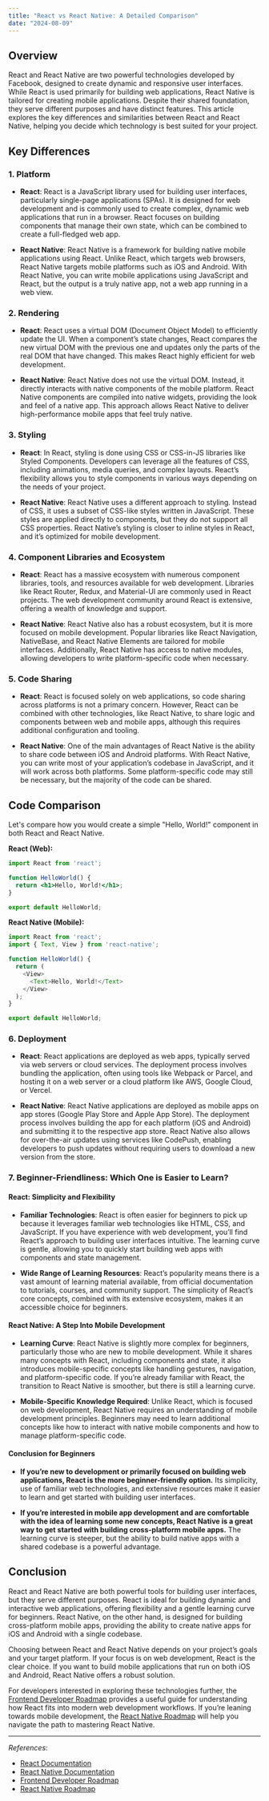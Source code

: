 ```yaml
---
title: "React vs React Native: A Detailed Comparison"
date: "2024-08-09"
---
```


## Overview

React and React Native are two powerful technologies developed by Facebook, designed to create dynamic and responsive user interfaces. While React is used primarily for building web applications, React Native is tailored for creating mobile applications. Despite their shared foundation, they serve different purposes and have distinct features. This article explores the key differences and similarities between React and React Native, helping you decide which technology is best suited for your project.

## Key Differences

### 1. **Platform**

- **React**: React is a JavaScript library used for building user interfaces, particularly single-page applications (SPAs). It is designed for web development and is commonly used to create complex, dynamic web applications that run in a browser. React focuses on building components that manage their own state, which can be combined to create a full-fledged web app.

- **React Native**: React Native is a framework for building native mobile applications using React. Unlike React, which targets web browsers, React Native targets mobile platforms such as iOS and Android. With React Native, you can write mobile applications using JavaScript and React, but the output is a truly native app, not a web app running in a web view.

### 2. **Rendering**

- **React**: React uses a virtual DOM (Document Object Model) to efficiently update the UI. When a component’s state changes, React compares the new virtual DOM with the previous one and updates only the parts of the real DOM that have changed. This makes React highly efficient for web development.

- **React Native**: React Native does not use the virtual DOM. Instead, it directly interacts with native components of the mobile platform. React Native components are compiled into native widgets, providing the look and feel of a native app. This approach allows React Native to deliver high-performance mobile apps that feel truly native.

### 3. **Styling**

- **React**: In React, styling is done using CSS or CSS-in-JS libraries like Styled Components. Developers can leverage all the features of CSS, including animations, media queries, and complex layouts. React’s flexibility allows you to style components in various ways depending on the needs of your project.

- **React Native**: React Native uses a different approach to styling. Instead of CSS, it uses a subset of CSS-like styles written in JavaScript. These styles are applied directly to components, but they do not support all CSS properties. React Native’s styling is closer to inline styles in React, and it’s optimized for mobile development.

### 4. **Component Libraries and Ecosystem**

- **React**: React has a massive ecosystem with numerous component libraries, tools, and resources available for web development. Libraries like React Router, Redux, and Material-UI are commonly used in React projects. The web development community around React is extensive, offering a wealth of knowledge and support.

- **React Native**: React Native also has a robust ecosystem, but it is more focused on mobile development. Popular libraries like React Navigation, NativeBase, and React Native Elements are tailored for mobile interfaces. Additionally, React Native has access to native modules, allowing developers to write platform-specific code when necessary.

### 5. **Code Sharing**

- **React**: React is focused solely on web applications, so code sharing across platforms is not a primary concern. However, React can be combined with other technologies, like React Native, to share logic and components between web and mobile apps, although this requires additional configuration and tooling.

- **React Native**: One of the main advantages of React Native is the ability to share code between iOS and Android platforms. With React Native, you can write most of your application’s codebase in JavaScript, and it will work across both platforms. Some platform-specific code may still be necessary, but the majority of the code can be shared.

## Code Comparison

Let's compare how you would create a simple "Hello, World!" component in both React and React Native.

**React (Web):**

```jsx
import React from 'react';

function HelloWorld() {
  return <h1>Hello, World!</h1>;
}

export default HelloWorld;
```

**React Native (Mobile):**

```javascript
import React from 'react';
import { Text, View } from 'react-native';

function HelloWorld() {
  return (
    <View>
      <Text>Hello, World!</Text>
    </View>
  );
}

export default HelloWorld;
```

### 6. **Deployment**

- **React**: React applications are deployed as web apps, typically served via web servers or cloud services. The deployment process involves bundling the application, often using tools like Webpack or Parcel, and hosting it on a web server or a cloud platform like AWS, Google Cloud, or Vercel.

- **React Native**: React Native applications are deployed as mobile apps on app stores (Google Play Store and Apple App Store). The deployment process involves building the app for each platform (iOS and Android) and submitting it to the respective app store. React Native also allows for over-the-air updates using services like CodePush, enabling developers to push updates without requiring users to download a new version from the store.

### 7. **Beginner-Friendliness: Which One is Easier to Learn?**

#### React: Simplicity and Flexibility

- **Familiar Technologies**: React is often easier for beginners to pick up because it leverages familiar web technologies like HTML, CSS, and JavaScript. If you have experience with web development, you’ll find React’s approach to building user interfaces intuitive. The learning curve is gentle, allowing you to quickly start building web apps with components and state management.

- **Wide Range of Learning Resources**: React’s popularity means there is a vast amount of learning material available, from official documentation to tutorials, courses, and community support. The simplicity of React’s core concepts, combined with its extensive ecosystem, makes it an accessible choice for beginners.

#### React Native: A Step Into Mobile Development

- **Learning Curve**: React Native is slightly more complex for beginners, particularly those who are new to mobile development. While it shares many concepts with React, including components and state, it also introduces mobile-specific concepts like handling gestures, navigation, and platform-specific code. If you’re already familiar with React, the transition to React Native is smoother, but there is still a learning curve.

- **Mobile-Specific Knowledge Required**: Unlike React, which is focused on web development, React Native requires an understanding of mobile development principles. Beginners may need to learn additional concepts like how to interact with native mobile components and how to manage platform-specific code.

#### Conclusion for Beginners

- **If you’re new to development or primarily focused on building web applications, React is the more beginner-friendly option.** Its simplicity, use of familiar web technologies, and extensive resources make it easier to learn and get started with building user interfaces.

- **If you’re interested in mobile app development and are comfortable with the idea of learning some new concepts, React Native is a great way to get started with building cross-platform mobile apps.** The learning curve is steeper, but the ability to build native apps with a shared codebase is a powerful advantage.

## Conclusion

React and React Native are both powerful tools for building user interfaces, but they serve different purposes. React is ideal for building dynamic and interactive web applications, offering flexibility and a gentle learning curve for beginners. React Native, on the other hand, is designed for building cross-platform mobile apps, providing the ability to create native apps for iOS and Android with a single codebase.

Choosing between React and React Native depends on your project’s goals and your target platform. If your focus is on web development, React is the clear choice. If you want to build mobile applications that run on both iOS and Android, React Native offers a robust solution.

For developers interested in exploring these technologies further, the [Frontend Developer Roadmap](https://roadmap.sh/frontend) provides a useful guide for understanding how React fits into modern web development workflows. If you’re leaning towards mobile development, the [React Native Roadmap](https://roadmap.sh/react-native) will help you navigate the path to mastering React Native.

---

*References*:
- [React Documentation](https://reactjs.org/docs/getting-started.html)
- [React Native Documentation](https://reactnative.dev/docs/getting-started)
- [Frontend Developer Roadmap](https://roadmap.sh/frontend)
- [React Native Roadmap](https://roadmap.sh/react-native)